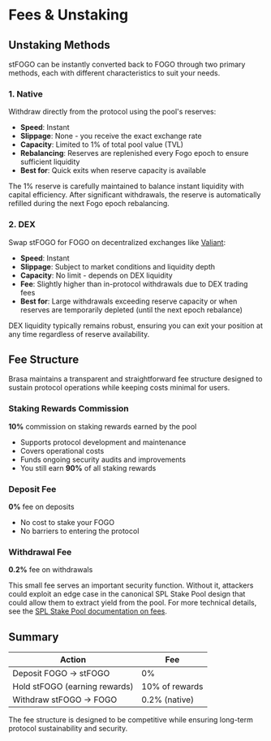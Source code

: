 # Fees & Unstaking

## Unstaking Methods

stFOGO can be instantly converted back to FOGO through two primary methods, each
with different characteristics to suit your needs.

### 1. Native

Withdraw directly from the protocol using the pool's reserves:

- **Speed**: Instant
- **Slippage**: None - you receive the exact exchange rate
- **Capacity**: Limited to 1% of total pool value (TVL)
- **Rebalancing**: Reserves are replenished every Fogo epoch to ensure
  sufficient liquidity
- **Best for**: Quick exits when reserve capacity is available

The 1% reserve is carefully maintained to balance instant liquidity with capital
efficiency. After significant withdrawals, the reserve is automatically refilled
during the next Fogo epoch rebalancing.

### 2. DEX

Swap stFOGO for FOGO on decentralized exchanges like
[Valiant](https://valiant.trade):

- **Speed**: Instant
- **Slippage**: Subject to market conditions and liquidity depth
- **Capacity**: No limit - depends on DEX liquidity
- **Fee**: Slightly higher than in-protocol withdrawals due to DEX trading fees
- **Best for**: Large withdrawals exceeding reserve capacity or when reserves
  are temporarily depleted (until the next epoch rebalance)

DEX liquidity typically remains robust, ensuring you can exit your position at
any time regardless of reserve availability.

## Fee Structure

Brasa maintains a transparent and straightforward fee structure designed to
sustain protocol operations while keeping costs minimal for users.

### Staking Rewards Commission

**10%** commission on staking rewards earned by the pool

- Supports protocol development and maintenance
- Covers operational costs
- Funds ongoing security audits and improvements
- You still earn **90%** of all staking rewards

### Deposit Fee

**0%** fee on deposits

- No cost to stake your FOGO
- No barriers to entering the protocol

### Withdrawal Fee

**0.2%** fee on withdrawals

This small fee serves an important security function. Without it, attackers
could exploit an edge case in the canonical SPL Stake Pool design that could
allow them to extract yield from the pool. For more technical details, see the
[SPL Stake Pool documentation on fees](https://www.solana-program.com/docs/stake-pool/fees#stake-deposit--withdraw).

## Summary

| Action                        | Fee            |
| ----------------------------- | -------------- |
| Deposit FOGO → stFOGO         | 0%             |
| Hold stFOGO (earning rewards) | 10% of rewards |
| Withdraw stFOGO → FOGO        | 0.2% (native)  |

The fee structure is designed to be competitive while ensuring long-term
protocol sustainability and security.
